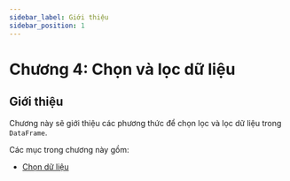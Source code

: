 ```yaml
---
sidebar_label: Giới thiệu
sidebar_position: 1
---
```


# Chương 4: Chọn và lọc dữ liệu

## Giới thiệu

Chương này sẽ giới thiệu các phương thức để chọn lọc và lọc dữ liệu trong `DataFrame`.

Các mục trong chương này gồm:
- [Chọn dữ liệu](./Select)







